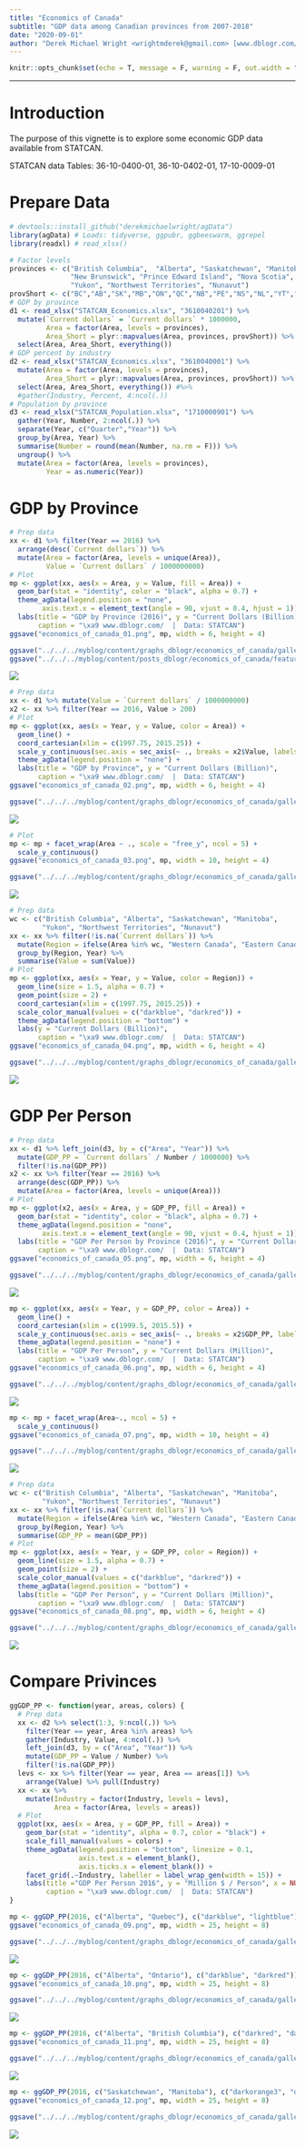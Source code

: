 ```yaml
---
title: "Economics of Canada"
subtitle: "GDP data among Canadian provinces from 2007-2018"
date: "2020-09-01"
author: "Derek Michael Wright <wrightmderek@gmail.com> [www.dblogr.com/](https://dblogr.netlify.com/) [-Image Gallery-](https://dblogr.netlify.app/graphs_dblogr/economics_of_canada/)"
---
```


```r
knitr::opts_chunk$set(echo = T, message = F, warning = F, out.width = "100%")
```

---

# Introduction

The purpose of this vignette is to explore some economic GDP data available from STATCAN. 

STATCAN data Tables: 36-10-0400-01, 36-10-0402-01, 17-10-0009-01

# Prepare Data

```r
# devtools::install_github("derekmichaelwright/agData")
library(agData) # Loads: tidyverse, ggpubr, ggbeeswarm, ggrepel
library(readxl) # read_xlsx()
```

```r
# Factor levels
provinces <- c("British Columbia",  "Alberta", "Saskatchewan", "Manitoba", "Ontario", "Quebec", 
               "New Brunswick", "Prince Edward Island", "Nova Scotia", "Newfoundland and Labrador",  
               "Yukon", "Northwest Territories", "Nunavut")
provShort <- c("BC","AB","SK","MB","ON","QC","NB","PE","NS","NL","YT","NT","NU")
# GDP by province
d1 <- read_xlsx("STATCAN_Economics.xlsx", "3610040201") %>%
  mutate(`Current dollars` = `Current dollars` * 1000000,
         Area = factor(Area, levels = provinces),
         Area_Short = plyr::mapvalues(Area, provinces, provShort)) %>%
  select(Area, Area_Short, everything())
# GDP percent by industry
d2 <- read_xlsx("STATCAN_Economics.xlsx", "3610040001") %>%
  mutate(Area = factor(Area, levels = provinces),
         Area_Short = plyr::mapvalues(Area, provinces, provShort)) %>%
  select(Area, Area_Short, everything()) #%>%
  #gather(Industry, Percent, 4:ncol(.))
# Population by province
d3 <- read_xlsx("STATCAN_Population.xlsx", "1710000901") %>% 
  gather(Year, Number, 2:ncol(.)) %>%
  separate(Year, c("Quarter","Year")) %>% 
  group_by(Area, Year) %>% 
  summarise(Number = round(mean(Number, na.rm = F))) %>% 
  ungroup() %>%
  mutate(Area = factor(Area, levels = provinces),
         Year = as.numeric(Year))
```

# GDP by Province

```r
# Prep data
xx <- d1 %>% filter(Year == 2016) %>%
  arrange(desc(`Current dollars`)) %>% 
  mutate(Area = factor(Area, levels = unique(Area)),
         Value = `Current dollars` / 1000000000)
# Plot
mp <- ggplot(xx, aes(x = Area, y = Value, fill = Area)) + 
  geom_bar(stat = "identity", color = "black", alpha = 0.7) +
  theme_agData(legend.position = "none",
        axis.text.x = element_text(angle = 90, vjust = 0.4, hjust = 1)) +
  labs(title = "GDP by Province (2016)", y = "Current Dollars (Billion)",
       caption = "\xa9 www.dblogr.com/  |  Data: STATCAN")
ggsave("economics_of_canada_01.png", mp, width = 6, height = 4)
```

```r
ggsave("../../../myblog/content/graphs_dblogr/economics_of_canada/gallery/gallery/economics_of_canada_01.png", mp, width = 6, height = 4)
ggsave("../../../myblog/content/posts_dblogr/economics_of_canada/featured.png", mp, width = 6, height = 4)
```

![](economics_of_canada_01.png)

```r
# Prep data
xx <- d1 %>% mutate(Value = `Current dollars` / 1000000000)
x2 <- xx %>% filter(Year == 2016, Value > 200)
# Plot
mp <- ggplot(xx, aes(x = Year, y = Value, color = Area)) + 
  geom_line() +
  coord_cartesian(xlim = c(1997.75, 2015.25)) +
  scale_y_continuous(sec.axis = sec_axis(~ ., breaks = x2$Value, labels = x2$Area)) +
  theme_agData(legend.position = "none") +
  labs(title = "GDP by Province", y = "Current Dollars (Billion)",
       caption = "\xa9 www.dblogr.com/  |  Data: STATCAN")
ggsave("economics_of_canada_02.png", mp, width = 6, height = 4)
```

```r
ggsave("../../../myblog/content/graphs_dblogr/economics_of_canada/gallery/gallery/economics_of_canada_02.png", mp, width = 6, height = 4)
```

![](economics_of_canada_02.png)

```r
# Plot
mp <- mp + facet_wrap(Area ~ ., scale = "free_y", ncol = 5) + 
  scale_y_continuous()
ggsave("economics_of_canada_03.png", mp, width = 10, height = 4)
```

```r
ggsave("../../../myblog/content/graphs_dblogr/economics_of_canada/gallery/gallery/economics_of_canada_03.png", mp, width = 10, height = 4)
```

![](economics_of_canada_03.png)

```r
# Prep data
wc <- c("British Columbia", "Alberta", "Saskatchewan", "Manitoba",
        "Yukon", "Northwest Territories", "Nunavut")
xx <- xx %>% filter(!is.na(`Current dollars`)) %>%
  mutate(Region = ifelse(Area %in% wc, "Western Canada", "Eastern Canada")) %>%
  group_by(Region, Year) %>% 
  summarise(Value = sum(Value))
# Plot
mp <- ggplot(xx, aes(x = Year, y = Value, color = Region)) + 
  geom_line(size = 1.5, alpha = 0.7) + 
  geom_point(size = 2) +
  coord_cartesian(xlim = c(1997.75, 2015.25)) +
  scale_color_manual(values = c("darkblue", "darkred")) +
  theme_agData(legend.position = "bottom") +
  labs(y = "Current Dollars (Billion)",
       caption = "\xa9 www.dblogr.com/  |  Data: STATCAN")
ggsave("economics_of_canada_04.png", mp, width = 6, height = 4)
```

```r
ggsave("../../../myblog/content/graphs_dblogr/economics_of_canada/gallery/gallery/economics_of_canada_04.png", mp, width = 6, height = 4)
```

![](economics_of_canada_04.png)

# GDP Per Person

```r
# Prep data
xx <- d1 %>% left_join(d3, by = c("Area", "Year")) %>%
  mutate(GDP_PP = `Current dollars` / Number / 1000000) %>%
  filter(!is.na(GDP_PP))
x2 <- xx %>% filter(Year == 2016) %>%
  arrange(desc(GDP_PP)) %>% 
  mutate(Area = factor(Area, levels = unique(Area)))
# Plot
mp <- ggplot(x2, aes(x = Area, y = GDP_PP, fill = Area)) + 
  geom_bar(stat = "identity", color = "black", alpha = 0.7) +
  theme_agData(legend.position = "none",
        axis.text.x = element_text(angle = 90, vjust = 0.4, hjust = 1)) +
  labs(title = "GDP Per Person by Province (2016)", y = "Current Dollars (Million)",
       caption = "\xa9 www.dblogr.com/  |  Data: STATCAN")
ggsave("economics_of_canada_05.png", mp, width = 6, height = 4)
```

```r
ggsave("../../../myblog/content/graphs_dblogr/economics_of_canada/gallery/gallery/economics_of_canada_05.png", mp, width = 6, height = 4)
```

![](economics_of_canada_05.png)

```r
mp <- ggplot(xx, aes(x = Year, y = GDP_PP, color = Area)) + 
  geom_line() +
  coord_cartesian(xlim = c(1999.5, 2015.5)) +
  scale_y_continuous(sec.axis = sec_axis(~ ., breaks = x2$GDP_PP, labels = x2$Area)) +
  theme_agData(legend.position = "none") +
  labs(title = "GDP Per Person", y = "Current Dollars (Million)",
       caption = "\xa9 www.dblogr.com/  |  Data: STATCAN")
ggsave("economics_of_canada_06.png", mp, width = 6, height = 4)
```

```r
ggsave("../../../myblog/content/graphs_dblogr/economics_of_canada/gallery/gallery/economics_of_canada_06.png", mp, width = 6, height = 4)
```

![](economics_of_canada_06.png)

```r
mp <- mp + facet_wrap(Area~., ncol = 5) + 
  scale_y_continuous()
ggsave("economics_of_canada_07.png", mp, width = 10, height = 4)
```

```r
ggsave("../../../myblog/content/graphs_dblogr/economics_of_canada/gallery/gallery/economics_of_canada_07.png", mp, width = 10, height = 4)
```

![](economics_of_canada_07.png)

```r
# Prep data
wc <- c("British Columbia", "Alberta", "Saskatchewan", "Manitoba",
        "Yukon", "Northwest Territories", "Nunavut")
xx <- xx %>% filter(!is.na(`Current dollars`)) %>%
  mutate(Region = ifelse(Area %in% wc, "Western Canada", "Eastern Canada")) %>%
  group_by(Region, Year) %>% 
  summarise(GDP_PP = mean(GDP_PP))
# Plot
mp <- ggplot(xx, aes(x = Year, y = GDP_PP, color = Region)) + 
  geom_line(size = 1.5, alpha = 0.7) + 
  geom_point(size = 2) +
  scale_color_manual(values = c("darkblue", "darkred")) +
  theme_agData(legend.position = "bottom") +
  labs(title = "GDP Per Person", y = "Current Dollars (Million)",
       caption = "\xa9 www.dblogr.com/  |  Data: STATCAN")
ggsave("economics_of_canada_08.png", mp, width = 6, height = 4)
```

```r
ggsave("../../../myblog/content/graphs_dblogr/economics_of_canada/gallery/gallery/economics_of_canada_08.png", mp, width = 6, height = 4)
```

![](economics_of_canada_08.png)

# Compare Privinces

```r
ggGDP_PP <- function(year, areas, colors) {
  # Prep data
  xx <- d2 %>% select(1:3, 9:ncol(.)) %>% 
    filter(Year == year, Area %in% areas) %>%
    gather(Industry, Value, 4:ncol(.)) %>%
    left_join(d3, by = c("Area", "Year")) %>%
    mutate(GDP_PP = Value / Number) %>%
    filter(!is.na(GDP_PP))
  levs <- xx %>% filter(Year == year, Area == areas[1]) %>% 
    arrange(Value) %>% pull(Industry)
  xx <- xx %>% 
    mutate(Industry = factor(Industry, levels = levs),
           Area = factor(Area, levels = areas))
  # Plot
  ggplot(xx, aes(x = Area, y = GDP_PP, fill = Area)) +
    geom_bar(stat = "identity", alpha = 0.7, color = "black") +
    scale_fill_manual(values = colors) +
    theme_agData(legend.position = "bottom", linesize = 0.1,
                 axis.text.x = element_blank(),
                 axis.ticks.x = element_blank()) +
    facet_grid(.~Industry, labeller = label_wrap_gen(width = 15)) +
    labs(title ="GDP Per Person 2016", y = "Million $ / Person", x = NULL,
         caption = "\xa9 www.dblogr.com/  |  Data: STATCAN")
}
```

```r
mp <- ggGDP_PP(2016, c("Alberta", "Quebec"), c("darkblue", "lightblue"))
ggsave("economics_of_canada_09.png", mp, width = 25, height = 8)
```

```r
ggsave("../../../myblog/content/graphs_dblogr/economics_of_canada/gallery/gallery/economics_of_canada_09.png", mp, width = 25, height = 8)
```

![](economics_of_canada_09.png)

```r
mp <- ggGDP_PP(2016, c("Alberta", "Ontario"), c("darkblue", "darkred"))
ggsave("economics_of_canada_10.png", mp, width = 25, height = 8)
```

```r
ggsave("../../../myblog/content/graphs_dblogr/economics_of_canada/gallery/gallery/economics_of_canada_10.png", mp, width = 25, height = 8)
```

![](economics_of_canada_10.png)

```r
mp <- ggGDP_PP(2016, c("Alberta", "British Columbia"), c("darkred", "darkgreen"))
ggsave("economics_of_canada_11.png", mp, width = 25, height = 8)
```

```r
ggsave("../../../myblog/content/graphs_dblogr/economics_of_canada/gallery/gallery/economics_of_canada_11.png", mp, width = 25, height = 8)
```

![](economics_of_canada_11.png)

```r
mp <- ggGDP_PP(2016, c("Saskatchewan", "Manitoba"), c("darkorange3", "darkmagenta"))
ggsave("economics_of_canada_12.png", mp, width = 25, height = 8)
```

```r
ggsave("../../../myblog/content/graphs_dblogr/economics_of_canada/gallery/gallery/economics_of_canada_12.png", mp, width = 25, height = 8)
```

![](economics_of_canada_12.png)

